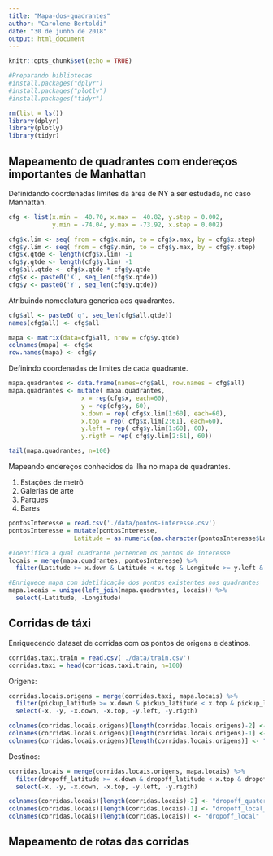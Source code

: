 ```yaml
---
title: "Mapa-dos-quadrantes"
author: "Carolene Bertoldi"
date: "30 de junho de 2018"
output: html_document
---
```


```r
knitr::opts_chunk$set(echo = TRUE)

#Preparando bibliotecas
#install.packages("dplyr")
#install.packages("plotly")
#install.packages("tidyr")

rm(list = ls())
library(dplyr)
library(plotly)
library(tidyr)
```

## Mapeamento de quadrantes com endereços importantes de Manhattan

Definidando coordenadas limites da área de NY a ser estudada, no caso Manhattan.

```r
cfg <- list(x.min =  40.70, x.max =  40.82, y.step = 0.002,
            y.min = -74.04, y.max = -73.92, x.step = 0.002)

cfg$x.lim <- seq( from = cfg$x.min, to = cfg$x.max, by = cfg$x.step)
cfg$y.lim <- seq( from = cfg$y.min, to = cfg$y.max, by = cfg$y.step)
cfg$x.qtde <- length(cfg$x.lim) -1
cfg$y.qtde <- length(cfg$y.lim) -1
cfg$all.qtde <- cfg$x.qtde * cfg$y.qtde
cfg$x <- paste0('X', seq_len(cfg$x.qtde))
cfg$y <- paste0('Y', seq_len(cfg$y.qtde))
```

Atribuindo nomeclatura generica aos quadrantes.

```r
cfg$all <- paste0('q', seq_len(cfg$all.qtde))
names(cfg$all) <- cfg$all

mapa <- matrix(data=cfg$all, nrow = cfg$y.qtde)
colnames(mapa) <- cfg$x
row.names(mapa) <- cfg$y
```

Definindo coordenadas de limites de cada quadrante.

```r
mapa.quadrantes <- data.frame(names=cfg$all, row.names = cfg$all)
mapa.quadrantes <- mutate( mapa.quadrantes,
                    x = rep(cfg$x, each=60),
                    y = rep(cfg$y, 60),
                    x.down = rep( cfg$x.lim[1:60], each=60),
                    x.top = rep( cfg$x.lim[2:61], each=60),
                    y.left = rep( cfg$y.lim[1:60], 60),
                    y.rigth = rep( cfg$y.lim[2:61], 60))

tail(mapa.quadrantes, n=100)
```

Mapeando endereços conhecidos da ilha no mapa de quadrantes.

  1. Estações de metrô
  2. Galerias de arte
  3. Parques
  4. Bares

```r
pontosInteresse = read.csv('./data/pontos-interesse.csv')
pontosInteresse = mutate(pontosInteresse,
                  Latitude = as.numeric(as.character(pontosInteresse$Latitude)))

#Identifica a qual quadrante pertencem os pontos de interesse
locais = merge(mapa.quadrantes, pontosInteresse) %>% 
  filter(Latitude >= x.down & Latitude < x.top & Longitude >= y.left & Longitude < y.rigth)

#Enriquece mapa com idetificação dos pontos existentes nos quadrantes
mapa.locais = unique(left_join(mapa.quadrantes, locais)) %>% 
  select(-Latitude, -Longitude)
```
## Corridas de táxi

Enriquecendo dataset de corridas com os pontos de origens e destinos.

```r
corridas.taxi.train = read.csv('./data/train.csv')
corridas.taxi = head(corridas.taxi.train, n=100)
```

Origens:
```r
corridas.locais.origens = merge(corridas.taxi, mapa.locais) %>% 
  filter(pickup_latitude >= x.down & pickup_latitude < x.top & pickup_longitude >= y.left & pickup_longitude < y.rigth) %>%
  select(-x, -y, -x.down, -x.top, -y.left, -y.rigth)

colnames(corridas.locais.origens)[length(corridas.locais.origens)-2] <- "pickup_quater"
colnames(corridas.locais.origens)[length(corridas.locais.origens)-1] <- "pickup_local_type"
colnames(corridas.locais.origens)[length(corridas.locais.origens)] <- "pickup_local"
```

Destinos:
```r
corridas.locais = merge(corridas.locais.origens, mapa.locais) %>% 
  filter(dropoff_latitude >= x.down & dropoff_latitude < x.top & dropoff_longitude >= y.left & dropoff_longitude < y.rigth) %>%
  select(-x, -y, -x.down, -x.top, -y.left, -y.rigth)

colnames(corridas.locais)[length(corridas.locais)-2] <- "dropoff_quater"
colnames(corridas.locais)[length(corridas.locais)-1] <- "dropoff_local_type"
colnames(corridas.locais)[length(corridas.locais)] <- "dropoff_local"
```

## Mapeamento de rotas das corridas

```r
```
